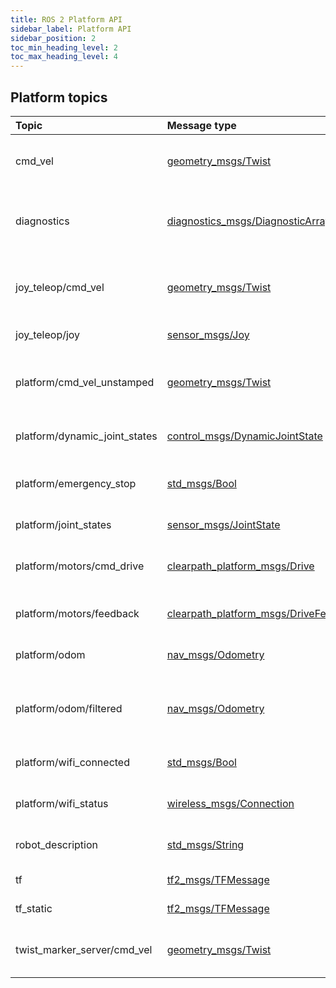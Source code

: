 ```yaml
---
title: ROS 2 Platform API
sidebar_label: Platform API
sidebar_position: 2
toc_min_heading_level: 2
toc_max_heading_level: 4
---
```


## Platform topics

| Topic                         | Message type                                                                                                                                         | Publisher             | Description                                   | QoS            |
| :---------------------------- | :--------------------------------------------------------------------------------------------------------------------------------------------------- | :-------------------- | :-------------------------------------------- | :------------- |
| cmd_vel                       | [geometry_msgs/Twist](https://github.com/ros2/common_interfaces/blob/humble/geometry_msgs/msg/Twist.msg)                                             | User                  | Commands the robot to drive at a velocity     | System Default |
| diagnostics                   | [diagnostics_msgs/DiagnosticArray](https://github.com/ros2/common_interfaces/blob/humble/diagnostic_msgs/msg/DiagnosticArray.msg)                    | Various nodes         | Diagnostic messages reported by various nodes | System Default |
| joy_teleop/cmd_vel            | [geometry_msgs/Twist](https://github.com/ros2/common_interfaces/blob/humble/geometry_msgs/msg/Twist.msg)                                             | Joy node              | Velocity commands from joystick inputs        | System Default |
| joy_teleop/joy                | [sensor_msgs/Joy](https://github.com/ros2/common_interfaces/blob/humble/sensor_msgs/msg/Joy.msg)                                                     | Joy node              | Joystick input states                         | System Default |
| platform/cmd_vel_unstamped    | [geometry_msgs/Twist](https://github.com/ros2/common_interfaces/blob/humble/geometry_msgs/msg/Twist.msg)                                             | Twist Mux node        | Resulting velocity commands from twist mux    | System Default |
| platform/dynamic_joint_states | [control_msgs/DynamicJointState](https://github.com/ros-controls/control_msgs/blob/humble/control_msgs/msg/DynamicJointState.msg)                    | Control node          | Platform dynamic joint state                  | System Default |
| platform/emergency_stop       | [std_msgs/Bool](https://github.com/ros2/common_interfaces/blob/humble/std_msgs/msg/Bool.msg)                                                         | MCU node              | State of platform emergency stop              | System Default |
| platform/joint_states         | [sensor_msgs/JointState](https://github.com/ros2/common_interfaces/blob/humble/sensor_msgs/msg/JointState.msg)                                       | Control node          | Platform joint state                          | System Default |
| platform/motors/cmd_drive     | [clearpath_platform_msgs/Drive](https://github.com/clearpathrobotics/clearpath_msgs/blob/main/clearpath_platform_msgs/msg/Drive.msg)                 | Control node          | Command velocities to individual wheels       | System Default |
| platform/motors/feedback      | [clearpath_platform_msgs/DriveFeedback](https://github.com/clearpathrobotics/clearpath_msgs/blob/main/clearpath_platform_msgs/msg/DriveFeedback.msg) | MCU node              | Feedback from motor drive unit                | System Default |
| platform/odom                 | [nav_msgs/Odometry](https://github.com/ros2/common_interfaces/blob/humble/nav_msgs/msg/Odometry.msg)                                                 | Control node          | Platform wheel odometry                       | System Default |
| platform/odom/filtered        | [nav_msgs/Odometry](https://github.com/ros2/common_interfaces/blob/humble/nav_msgs/msg/Odometry.msg)                                                 | EKF node              | Platform wheel odometry fused with IMU data   | System Default |
| platform/wifi_connected       | [std_msgs/Bool](https://github.com/ros2/common_interfaces/blob/humble/std_msgs/msg/Bool.msg)                                                         | Wireless Watcher node | Wi-Fi connected status                        | System Default |
| platform/wifi_status          | [wireless_msgs/Connection](https://github.com/clearpathrobotics/wireless/blob/foxy-devel/wireless_msgs/msg/Connection.msg)                           | Wireless Watcher node | Wi-Fi signal status                           | System Default |
| robot_description             | [std_msgs/String](https://github.com/ros2/common_interfaces/blob/humble/std_msgs/msg/String.msg)                                                     | Robot State Publisher | Robot description                             | System Default |
| tf                            | [tf2_msgs/TFMessage](https://github.com/ros2/geometry2/blob/humble/tf2_msgs/msg/TFMessage.msg)                                                       | Various nodes         | Link transforms                               | System Default |
| tf_static                     | [tf2_msgs/TFMessage](https://github.com/ros2/geometry2/blob/humble/tf2_msgs/msg/TFMessage.msg)                                                       | Various nodes         | Static link transforms                        | System Default |
| twist_marker_server/cmd_vel   | [geometry_msgs/Twist](https://github.com/ros2/common_interfaces/blob/humble/geometry_msgs/msg/Twist.msg)                                             | Twist Marker Server   | Velocity commands from twist marker           | System Default |


